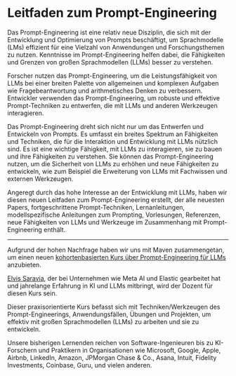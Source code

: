 # Leitfaden zum Prompt-Engineering

Das Prompt-Engineering ist eine relativ neue Disziplin, die sich mit der Entwicklung und Optimierung von Prompts beschäftigt, um Sprachmodelle (LMs) effizient für eine Vielzahl von Anwendungen und Forschungsthemen zu nutzen. Kenntnisse im Prompt-Engineering helfen dabei, die Fähigkeiten und Grenzen von großen Sprachmodellen (LLMs) besser zu verstehen.

Forscher nutzen das Prompt-Engineering, um die Leistungsfähigkeit von LLMs bei einer breiten Palette von allgemeinen und komplexen Aufgaben wie Fragebeantwortung und arithmetisches Denken zu verbessern. Entwickler verwenden das Prompt-Engineering, um robuste und effektive Prompt-Techniken zu entwerfen, die mit LLMs und anderen Werkzeugen interagieren.

Das Prompt-Engineering dreht sich nicht nur um das Entwerfen und Entwickeln von Prompts. Es umfasst ein breites Spektrum an Fähigkeiten und Techniken, die für die Interaktion und Entwicklung mit LLMs nützlich sind. Es ist eine wichtige Fähigkeit, mit LLMs zu interagieren, sie zu bauen und ihre Fähigkeiten zu verstehen. Sie können das Prompt-Engineering nutzen, um die Sicherheit von LLMs zu erhöhen und neue Fähigkeiten zu entwickeln, wie zum Beispiel die Erweiterung von LLMs mit Fachwissen und externen Werkzeugen.

Angeregt durch das hohe Interesse an der Entwicklung mit LLMs, haben wir diesen neuen Leitfaden zum Prompt-Engineering erstellt, der alle neuesten Papers, fortgeschrittene Prompt-Techniken, Lernanleitungen, modellspezifische Anleitungen zum Prompting, Vorlesungen, Referenzen, neue Fähigkeiten von LLMs und Werkzeuge im Zusammenhang mit Prompt-Engineering enthält.

---

Aufgrund der hohen Nachfrage haben wir uns mit Maven zusammengetan, um einen neuen [kohortenbasierten Kurs über Prompt-Engineering für LLMs](https://maven.com/dair-ai/prompt-engineering-llms) anzubieten.

[Elvis Saravia](https://www.linkedin.com/in/omarsar/), der bei Unternehmen wie Meta AI und Elastic gearbeitet hat und jahrelange Erfahrung in KI und LLMs mitbringt, wird der Dozent für diesen Kurs sein.

Dieser praxisorientierte Kurs befasst sich mit Techniken/Werkzeugen des Prompt-Engineerings, Anwendungsfällen, Übungen und Projekten, um effektiv mit großen Sprachmodellen (LLMs) zu arbeiten und sie zu entwickeln.

Unsere bisherigen Lernenden reichen von Software-Ingenieuren bis zu KI-Forschern und Praktikern in Organisationen wie Microsoft, Google, Apple, Airbnb, LinkedIn, Amazon, JPMorgan Chase & Co., Asana, Intuit, Fidelity Investments, Coinbase, Guru, und vielen anderen.
